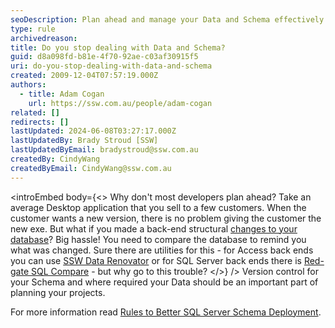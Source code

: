 ```yaml
---
seoDescription: Plan ahead and manage your Data and Schema effectively to avoid costly changes and ensure smooth project deployment.
type: rule
archivedreason:
title: Do you stop dealing with Data and Schema?
guid: d8a098fd-b81e-4f70-92ae-c03af30915f5
uri: do-you-stop-dealing-with-data-and-schema
created: 2009-12-04T07:57:19.000Z
authors:
  - title: Adam Cogan
    url: https://ssw.com.au/people/adam-cogan
related: []
redirects: []
lastUpdated: 2024-06-08T03:27:17.000Z
lastUpdatedBy: Brady Stroud [SSW]
lastUpdatedByEmail: bradystroud@ssw.com.au
createdBy: CindyWang
createdByEmail: CindyWang@ssw.com.au
---
```


<introEmbed
  body={<>
Why don't most developers plan ahead? Take an average Desktop application that you sell to a few customers. When the customer wants a new version, there is no problem giving the customer the new exe. But what if you made a back-end structural [changes to your database](https://www.ssw.com.au/ssw/Standards/Rules/DataSchemaStandard.aspx)? Big hassle! You need to compare the database to remind you what was changed. Sure there are utilities for this - for Access back ends you can use [SSW Data Renovator](https://www.ssw.com.au/ssw/Standards/DeveloperAccess/WhyDataRenovator.aspx) or for SQL Server back ends there is [Red-gate SQL Compare](https://www.red-gate.com/products/#1) - but why go to this trouble?
  </>}
/>
Version control for your Schema and where required your Data should be an important part of planning your projects.

For more information read [Rules to Better SQL Server Schema Deployment](/rules-to-better-sql-server-schema-deployment).
